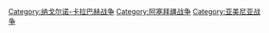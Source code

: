 [[Category:纳戈尔诺-卡拉巴赫战争|Category:纳戈尔诺-卡拉巴赫战争]]
[[Category:阿塞拜疆战争|Category:阿塞拜疆战争]]
[[Category:亚美尼亚战争|Category:亚美尼亚战争]]